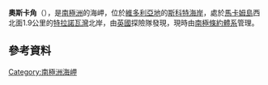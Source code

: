 {{coord|74|35|S|164|53|E|display=title}}

'''奧斯卡角'''（{{lang-en|Oscar Point}}），是[[南極洲|南極洲]]的海岬，位於[[維多利亞地|維多利亞地]]的[[斯科特海岸|斯科特海岸]]，處於[[馬卡姆島|馬卡姆島]]西北面1.9公里的[[特拉諾瓦灣|特拉諾瓦灣]]北岸，由[[英國|英國]]探險隊發現，現時由[[南極條約體系|南極條約體系]]管理。

==參考資料==
{{usgs-gazetteer}}

{{DEFAULTSORT:Oscar Point}}
[[Category:南極洲海岬|Category:南極洲海岬]]


{{ScottCoast-geo-stub}}